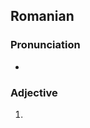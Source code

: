 ==Romanian==

===Pronunciation===
* {{IPA|ro|[fruˈmoʃʲ]}}

===Adjective===
{{head|ro|adjective form}}

# {{adj form of|ro|frumos||m|p}}
